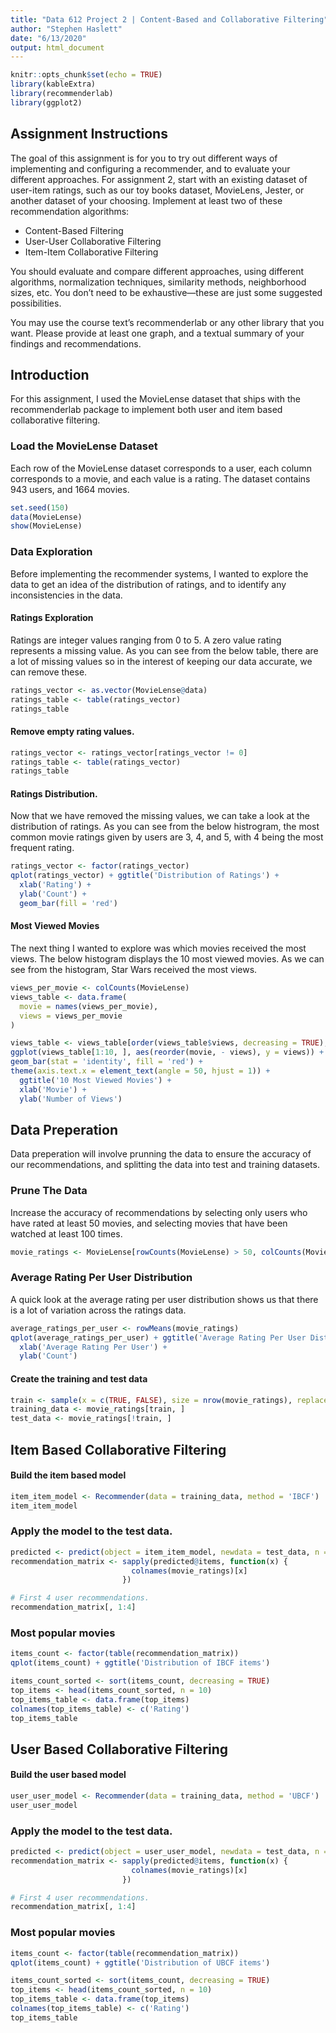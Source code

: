 ```yaml
---
title: "Data 612 Project 2 | Content-Based and Collaborative Filtering"
author: "Stephen Haslett"
date: "6/13/2020"
output: html_document
---
```


```r
knitr::opts_chunk$set(echo = TRUE)
library(kableExtra)
library(recommenderlab)
library(ggplot2)
```

## Assignment Instructions
The goal of this assignment is for you to try out different ways of implementing and configuring a recommender, and to evaluate your different approaches.
For assignment 2, start with an existing dataset of user-item ratings, such as our toy books dataset, MovieLens, Jester, or another dataset of your choosing.
Implement at least two of these recommendation algorithms:

- Content-Based Filtering
- User-User Collaborative Filtering
- Item-Item Collaborative Filtering

You should evaluate and compare different approaches, using different algorithms, normalization techniques, similarity methods, neighborhood sizes, etc.
You don’t need to be exhaustive—these are just some suggested possibilities.

You may use the course text’s recommenderlab or any other library that you want. Please provide at least one graph, and a textual summary of your findings and recommendations.

## Introduction
For this assignment, I used the MovieLense dataset that ships with the recommenderlab package to implement both user and item based collaborative filtering.

### Load the MovieLense Dataset
Each row of the MovieLense dataset corresponds to a user, each column corresponds to a movie, and each value is a rating. The dataset
contains 943 users, and 1664 movies.
```r
set.seed(150)
data(MovieLense)
show(MovieLense)
```

### Data Exploration
Before implementing the recommender systems, I wanted to explore the data to get an idea of the distribution of ratings,
and to identify any inconsistencies in the data.

#### Ratings Exploration
Ratings are integer values ranging from 0 to 5. A zero value rating represents a missing value. As you can see from the below table,
there are a lot of missing values so in the interest of keeping our data accurate, we can remove these.
```r
ratings_vector <- as.vector(MovieLense@data)
ratings_table <- table(ratings_vector)
ratings_table
```

#### Remove empty rating values.
```r
ratings_vector <- ratings_vector[ratings_vector != 0]
ratings_table <- table(ratings_vector)
ratings_table
```


#### Ratings Distribution.
Now that we have removed the missing values, we can take a look at the distribution of ratings. As you can see from the below
histrogram, the most common movie ratings given by users are 3, 4, and 5, with 4 being the most frequent rating.

```r
ratings_vector <- factor(ratings_vector)
qplot(ratings_vector) + ggtitle('Distribution of Ratings') +
  xlab('Rating') +
  ylab('Count') +
  geom_bar(fill = 'red')
```


#### Most Viewed Movies
The next thing I wanted to explore was which movies received the most views. The below histogram displays
the 10 most viewed movies. As we can see from the histogram, Star Wars received the most views.

```r
views_per_movie <- colCounts(MovieLense)
views_table <- data.frame(
  movie = names(views_per_movie),
  views = views_per_movie
)

views_table <- views_table[order(views_table$views, decreasing = TRUE), ]
ggplot(views_table[1:10, ], aes(reorder(movie, - views), y = views)) +
geom_bar(stat = 'identity', fill = 'red') +
theme(axis.text.x = element_text(angle = 50, hjust = 1)) +
  ggtitle('10 Most Viewed Movies') +
  xlab('Movie') +
  ylab('Number of Views')
```



## Data Preperation
Data preperation will involve prunning the data to ensure the accuracy of our recommendations, and splitting the data
into test and training datasets.

### Prune The Data
Increase the accuracy of recommendations by selecting only users who have rated at least 50 movies, and
selecting movies that have been watched at least 100 times.

```r
movie_ratings <- MovieLense[rowCounts(MovieLense) > 50, colCounts(MovieLense) > 100]
```

### Average Rating Per User Distribution
A quick look at the average rating per user distribution shows us that there is a lot of variation
across the ratings data.
```r
average_ratings_per_user <- rowMeans(movie_ratings)
qplot(average_ratings_per_user) + ggtitle('Average Rating Per User Distribution') +
  xlab('Average Rating Per User') +
  ylab('Count')
```


#### Create the training and test data
```r
train <- sample(x = c(TRUE, FALSE), size = nrow(movie_ratings), replace =TRUE, prob = c(0.8, 0.2))
training_data <- movie_ratings[train, ]
test_data <- movie_ratings[!train, ]
```


## Item Based Collaborative Filtering

#### Build the item based model
```r
item_item_model <- Recommender(data = training_data, method = 'IBCF')
item_item_model
```


### Apply the model to the test data.
```r
predicted <- predict(object = item_item_model, newdata = test_data, n = 6)
recommendation_matrix <- sapply(predicted@items, function(x) {
                           colnames(movie_ratings)[x]
                         })

# First 4 user recommendations.
recommendation_matrix[, 1:4]
```


### Most popular movies
```r
items_count <- factor(table(recommendation_matrix))
qplot(items_count) + ggtitle('Distribution of IBCF items')
```

```r
items_count_sorted <- sort(items_count, decreasing = TRUE)
top_items <- head(items_count_sorted, n = 10)
top_items_table <- data.frame(top_items)
colnames(top_items_table) <- c('Rating')
top_items_table
```


## User Based Collaborative Filtering

#### Build the user based model
```r
user_user_model <- Recommender(data = training_data, method = 'UBCF')
user_user_model
```

### Apply the model to the test data.
```r
predicted <- predict(object = user_user_model, newdata = test_data, n = 6)
recommendation_matrix <- sapply(predicted@items, function(x) {
                           colnames(movie_ratings)[x]
                         })

# First 4 user recommendations.
recommendation_matrix[, 1:4]
```

### Most popular movies
```r
items_count <- factor(table(recommendation_matrix))
qplot(items_count) + ggtitle('Distribution of UBCF items')
```

```r
items_count_sorted <- sort(items_count, decreasing = TRUE)
top_items <- head(items_count_sorted, n = 10)
top_items_table <- data.frame(top_items)
colnames(top_items_table) <- c('Rating')
top_items_table
```
